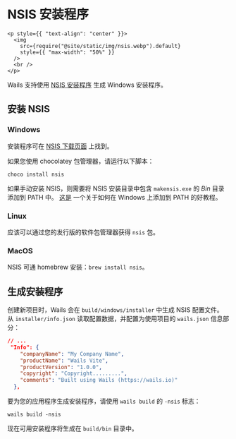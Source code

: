 # NSIS 安装程序

```mdx-code-block
<p style={{ "text-align": "center" }}>
  <img
    src={require("@site/static/img/nsis.webp").default}
    style={{ "max-width": "50%" }}
  />
  <br />
</p>
```

Wails 支持使用 [NSIS 安装程序](https://nsis.sourceforge.io/) 生成 Windows 安装程序。

## 安装 NSIS

### Windows

安装程序可在 [NSIS 下载页面](https://nsis.sourceforge.io/Download) 上找到。

如果您使用 chocolatey 包管理器，请运行以下脚本：

```
choco install nsis
```

如果手动安装 NSIS，则需要将 NSIS 安装目录中包含 `makensis.exe` 的 *Bin* 目录添加到 PATH 中。 [这是](https://www.architectryan.com/2018/03/17/add-to-the-path-on-windows-10/) 一个关于如何在 Windows 上添加到 PATH 的好教程。

### Linux

应该可以通过您的发行版的软件包管理器获得 `nsis` 包。

### MacOS

NSIS 可通 homebrew 安装：`brew install nsis`。

## 生成安装程序

创建新项目时，Wails 会在 `build/windows/installer` 中生成 NSIS 配置文件。 从 `installer/info.json` 读取配置数据，并配置为使用项目的 `wails.json` 信息部分：

```json
// ...
 "Info": {
    "companyName": "My Company Name",
    "productName": "Wails Vite",
    "productVersion": "1.0.0",
    "copyright": "Copyright.........",
    "comments": "Built using Wails (https://wails.io)"
  },
```

要为您的应用程序生成安装程序，请使用 `wails build` 的 `-nsis` 标志：

```
wails build -nsis
```

现在可用安装程序将生成在 `build/bin` 目录中。
